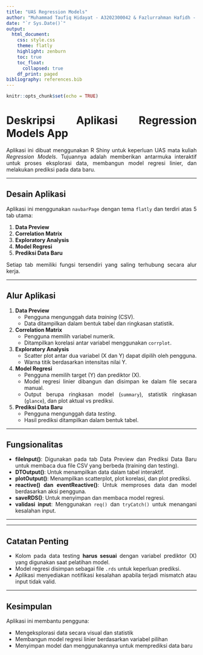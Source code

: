 ```yaml
---
title: "UAS Regression Models"
author: "Muhammad Taufiq Hidayat - A3202300042 & Fazlurrahman Hafidh - A3202300040"
date: "`r Sys.Date()`"
output:
  html_document:
    css: style.css
    theme: flatly
    highlight: zenburn
    toc: true
    toc_float:
      collapsed: true
    df_print: paged
bibliography: references.bib
---
```


```{=html}
<style>
body {
  text-align: justify;
}
</style>
```

```r
knitr::opts_chunk$set(echo = TRUE)
```

# Deskripsi Aplikasi Regression Models App

Aplikasi ini dibuat menggunakan R Shiny untuk keperluan UAS mata kuliah *Regression Models*. Tujuannya adalah memberikan antarmuka interaktif untuk proses eksplorasi data, membangun model regresi linier, dan melakukan prediksi pada data baru.

---

## Desain Aplikasi

Aplikasi ini menggunakan `navbarPage` dengan tema `flatly` dan terdiri atas 5 tab utama:

1. **Data Preview**
2. **Correlation Matrix**
3. **Exploratory Analysis**
4. **Model Regresi**
5. **Prediksi Data Baru**

Setiap tab memiliki fungsi tersendiri yang saling terhubung secara alur kerja.

---

## Alur Aplikasi

1. **Data Preview**
   - Pengguna mengunggah data *training* (CSV).
   - Data ditampilkan dalam bentuk tabel dan ringkasan statistik.

2. **Correlation Matrix**
   - Pengguna memilih variabel numerik.
   - Ditampilkan korelasi antar variabel menggunakan `corrplot`.

3. **Exploratory Analysis**
   - Scatter plot antar dua variabel (X dan Y) dapat dipilih oleh pengguna.
   - Warna titik berdasarkan intensitas nilai Y.

4. **Model Regresi**
   - Pengguna memilih target (Y) dan prediktor (X).
   - Model regresi linier dibangun dan disimpan ke dalam file secara manual.
   - Output berupa ringkasan model (`summary`), statistik ringkasan (`glance`), dan plot aktual vs prediksi.

5. **Prediksi Data Baru**
   - Pengguna mengunggah data *testing*.
   - Hasil prediksi ditampilkan dalam bentuk tabel.

---

## Fungsionalitas

- **fileInput()**: Digunakan pada tab Data Preview dan Prediksi Data Baru untuk membaca dua file CSV yang berbeda (training dan testing).
- **DTOutput()**: Untuk menampilkan data dalam tabel interaktif.
- **plotOutput()**: Menampilkan scatterplot, plot korelasi, dan plot prediksi.
- **reactive() dan eventReactive()**: Untuk memproses data dan model berdasarkan aksi pengguna.
- **saveRDS()**: Untuk menyimpan dan membaca model regresi.
- **validasi input**: Menggunakan `req()` dan `tryCatch()` untuk menangani kesalahan input.

---

---

## Catatan Penting

- Kolom pada data testing **harus sesuai** dengan variabel prediktor (X) yang digunakan saat pelatihan model.
- Model regresi disimpan sebagai file `.rds` untuk keperluan prediksi.
- Aplikasi menyediakan notifikasi kesalahan apabila terjadi mismatch atau input tidak valid.

---

## Kesimpulan

Aplikasi ini membantu pengguna:

- Mengeksplorasi data secara visual dan statistik
- Membangun model regresi linier berdasarkan variabel pilihan
- Menyimpan model dan menggunakannya untuk memprediksi data baru

